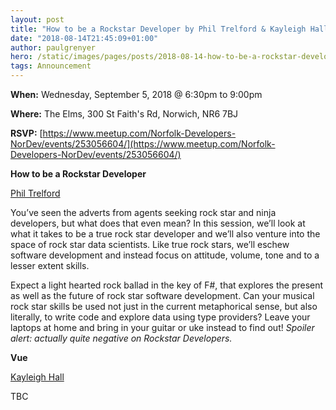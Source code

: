 ```yaml
---
layout: post
title: "How to be a Rockstar Developer by Phil Trelford & Kayleigh Hall on Vue"
date: "2018-08-14T21:45:09+01:00"
author: paulgrenyer
hero: /static/images/pages/posts/2018-08-14-how-to-be-a-rockstar-developer-by-phil-trelford-and-kayleigh-hall-on-vue/hero.png
tags: Announcement
---
```


**When:** Wednesday, September 5, 2018 @ 6:30pm to 9:00pm

**Where:** The Elms, 300 St Faith's Rd, Norwich, NR6 7BJ

**RSVP:** [https://www.meetup.com/Norfolk-Developers-NorDev/events/253056604/](https://www.meetup.com/Norfolk-Developers-NorDev/events/253056604/)

**How to be a Rockstar Developer**

[Phil Trelford](https://www.linkedin.com/in/philliptrelford/)

You’ve seen the adverts from agents seeking rock star and ninja developers, but what does that even mean? In this session, we’ll look at what it takes to be a true rock star developer and we’ll also venture into the space of rock star data scientists. Like true rock stars, we’ll eschew software development and instead focus on attitude, volume, tone and to a lesser extent skills.

Expect a light hearted rock ballad in the key of F#, that explores the present as well as the future of rock star software development. Can your musical rock star skills be used not just in the current metaphorical sense, but also literally, to write code and explore data using type providers? Leave your laptops at home and bring in your guitar or uke instead to find out! _Spoiler alert: actually quite negative on Rockstar Developers._

**Vue**

[Kayleigh Hall](https://www.linkedin.com/in/kayleigh-hall-35157614)

TBC

